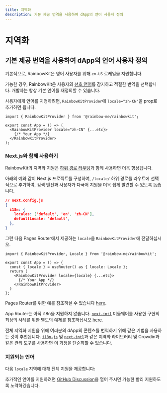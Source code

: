 ```yaml
---
title: 지역화
description: 기본 제공 번역을 사용하여 dApp의 언어 사용자 정의
---
```


# 지역화

## 기본 제공 번역을 사용하여 dApp의 언어 사용자 정의

기본적으로, RainbowKit은 영어 사용자를 위해 `en-US` 로케일을 지원합니다.

가능한 경우, RainbowKit은 사용자의 [선호 언어](https://developer.mozilla.org/en-US/docs/Web/API/Navigator/language)를 감지하고 적절한 번역을 선택합니다. 개발자는 항상 기본 언어를 재정의할 수 있습니다.

사용자에게 언어를 지정하려면, `RainbowKitProvider`에 `locale="zh-CN"`을 prop로 추가하면 됩니다.

```tsx
import { RainbowKitProvider } from '@rainbow-me/rainbowkit';

export const App = () => (
  <RainbowKitProvider locale="zh-CN" {...etc}>
    {/* Your App */}
  </RainbowKitProvider>
);
```

### Next.js와 함께 사용하기

RainbowKit의 지역화 지원은 [하위 경로 라우팅](https://nextjs.org/docs/pages/building-your-application/routing/internationalization#sub-path-routing)과 함께 사용하면 더욱 향상됩니다.

아래의 예와 같이 Next.js 프로젝트를 구성하여, `/locale/` 하위 경로를 라우트에 선택적으로 추가하여, 검색 엔진과 사용자가 다국어 지원을 더욱 쉽게 발견할 수 있도록 돕습니다.

```json
// next.config.js
{
  i18n: {
    locales: ['default', 'en', 'zh-CN'],
    defaultLocale: 'default',
  },
}
```

그런 다음 Pages Router에서 제공하는 `locale`을 `RainbowKitProvider`에 전달하십시오.

```tsx
import { RainbowKitProvider, Locale } from '@rainbow-me/rainbowkit';

export const App = () => {
  const { locale } = useRouter() as { locale: Locale };
  return (
    <RainbowKitProvider locale={locale} {...etc}>
      {/* Your App */}
    </RainbowKitProvider>
  )
};
```

Pages Router를 위한 예를 참조하실 수 있습니다 [here](https://github.com/rainbow-me/rainbowkit/tree/main/examples/with-next).

App Router는 아직 i18n을 지원하지 않습니다. [`next-intl`](https://github.com/amannn/next-intl) 미들웨어를 사용한 구현의 최상의 사례를 위한 별도의 예제를 참조하십시오 [here](https://github.com/rainbow-me/rainbowkit/tree/main/examples/with-next-app-i18n).

전체 지역화 지원을 위해 여러분의 dApp의 콘텐츠를 번역하기 위해 같은 기법을 사용하는 것이 추천됩니다. [`i18n-js`](https://github.com/fnando/i18n) 및 [`next-intl`](https://github.com/amannn/next-intl)과 같은 지역화 라이브러리 및 Crowdin과 같은 관리 도구를 사용하면 이 과정을 단순화할 수 있습니다.

### 지원되는 언어

다음 `locale` 지역에 대해 전체 지원을 제공합니다:

<Table
  header={[
    'Language', 'Region', 'Locale', 'Shortform'
  ]}
  dataTypes={[
    'string', 'string', 'code', 'code'
  ]}
  data={[
    ['English', 'United States 🇺🇸', 'en-US', 'en'],
    ['中文', 'Mainland China 🇨🇳', 'zh-CN', 'zh'],
    ['हिंदी', 'India 🇮🇳', 'hi-IN', 'hi'],
    ['Español', 'Latin America 🌎', 'es-419', 'es'],
    ['Français', 'France 🇫🇷', 'fr-FR', 'fr'],
    ['العربية', 'Middle East 🌍', 'ar-AR', 'ar'],
    ['Português', 'Brazil 🇧🇷', 'pt-BR', 'pt'],
    ['Русский', 'Russia 🇷🇺', 'ru-RU', 'ru'],
    ['Bahasa Indonesia', 'Indonesia 🇮🇩', 'id-ID', 'id'],
    ['日本語', 'Japan 🇯🇵', 'ja-JP', 'ja'],
    ['Türkçe', 'Turkey 🇹🇷', 'tr-TR', 'tr'],
    ['한국어', 'South Korea 🇰🇷', 'ko-KR', 'ko'],
    ['ภาษาไทย', 'Thailand 🇹🇭', 'th-TH', 'th'],
    ['українська', 'Ukraine 🇺🇦', 'uk-UA', 'ua'],
  ]}
/>

추가적인 언어를 지원하려면 [GitHub Discussion](https://github.com/rainbow-me/rainbowkit/discussions/new?category=ideas)을 열어 주시면 가능한 빨리 지원하도록 노력하겠습니다.
